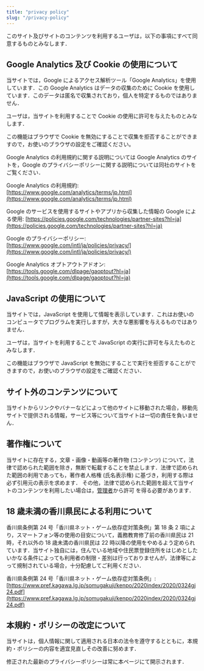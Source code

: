 ```yaml
---
title: "privacy policy"
slug: "/privacy-policy"
---
```


このサイト及びサイトのコンテンツを利用するユーザは，以下の事項にすべて同意するものとみなします．

## Google Analytics 及び Cookie の使用について

当サイトでは，Google によるアクセス解析ツール「Google Analytics」を使用しています．この Google Analytics はデータの収集のために Cookie を使用しています．このデータは匿名で収集されており，個人を特定するものではありません．

ユーザは，当サイトを利用することで Cookie の使用に許可を与えたものとみなします．

この機能はブラウザで Cookie を無効にすることで収集を拒否することができますので，お使いのブラウザの設定をご確認ください。

Google Analytics の利用規約に関する説明については Google Analytics のサイトを，Google のプライバシーポリシーに関する説明については同社のサイトをご覧ください．

Google Analytics の利用規約: [https://www.google.com/analytics/terms/jp.html](https://www.google.com/analytics/terms/jp.html)

Google のサービスを使用するサイトやアプリから収集した情報の Google による使用: [https://policies.google.com/technologies/partner-sites?hl=ja](https://policies.google.com/technologies/partner-sites?hl=ja)

Google のプライバシーポリシー: [https://www.google.com/intl/ja/policies/privacy/](https://www.google.com/intl/ja/policies/privacy/)

Google Analytics オプトアウトアドオン: [https://tools.google.com/dlpage/gaoptout?hl=ja](https://tools.google.com/dlpage/gaoptout?hl=ja)

## JavaScript の使用について

当サイトでは，JavaScript を使用して情報を表示しています．これはお使いのコンピュータでプログラムを実行しますが，大きな悪影響を与えるものではありません．

ユーザは，当サイトを利用することで JavaScript の実行に許可を与えたものとみなします．

この機能はブラウザで JavaScript を無効にすることで実行を拒否することができますので，お使いのブラウザの設定をご確認ください．

## サイト外のコンテンツについて

当サイトからリンクやバナーなどによって他のサイトに移動された場合，移動先サイトで提供される情報，サービス等について当サイトは一切の責任を負いません．

## 著作権について

当サイトに存在する，文章・画像・動画等の著作物 (コンテンツ) について，法律で認められた範囲を除き，無断で転載することを禁止します．法律で認められた範囲の利用であっても，著作者人格権 (氏名表示権) に基づき，利用する際は必ず引用元の表示を求めます．
その他，法律で認められた範囲を超えて当サイトのコンテンツを利用したい場合は，[管理者](/about)から許可 を得る必要があります．

## 18 歳未満の香川県民による利用について

香川県条例第 24 号「香川県ネット・ゲーム依存症対策条例」第 18 条 2 項により，スマートフォン等の使用の目安について，義務教育修了前の香川県民は 21 時，それ以外の 18 歳未満の香川県民は 22 時以降の使用をやめるよう定められています．当サイト独自には，住んでいる地域や住民票登録住所をはじめとしたいかなる条件によっても利用者の制限・差別は行っておりませんが，法律等によって規制されている場合，十分配慮してご利用ください．

香川県条例第 24 号「香川県ネット・ゲーム依存症対策条例」: [https://www.pref.kagawa.lg.jp/somugakuji/kenpo/2020index/2020/0324gj24.pdf](https://www.pref.kagawa.lg.jp/somugakuji/kenpo/2020index/2020/0324gj24.pdf)

## 本規約・ポリシーの改定について

当サイトは，個人情報に関して適用される日本の法令を遵守するとともに，本規約・ポリシーの内容を適宜見直しその改善に努めます．

修正された最新のプライバシーポリシーは常に本ページにて開示されます．
